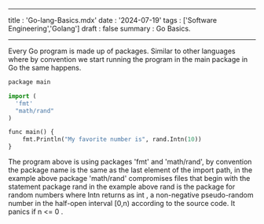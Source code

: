 --- 
title : 'Go-lang-Basics.mdx'
date : '2024-07-19'
tags : ['Software Engineering','Golang']
draft : false 
summary : Go Basics.
___

Every Go program is made up of packages. Similar to other languages where by convention
we start running the program in the main package in Go the same happens.

```python 
package main

import (
  'fmt'
  "math/rand"
)

func main() {
	fmt.Println("My favorite number is", rand.Intn(10))
}

```

The program above is using packages 'fmt' and 'math/rand', by convention
the package name is the same as the last element of the import path, in the 
example above package 'math/rand' compromises files that begin with the 
statement package rand in the example above rand is the package for random
numbers where Intn returns as int , a non-negative pseudo-random number in 
the half-open interval [0,n) according to the source code. It panics if n <= 0 .



